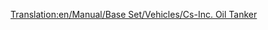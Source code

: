 [[Translation:en/Manual/Base Set/Vehicles/Cs-Inc. Oil Tanker]]
{{es/Barcos|Nombre=Petrolero CS-Inc.
|Imagen=[[File:en/OilTanker.png|Petrolero CS-Inc.]]
|Precio=67.022 € (33.511 £)
|Velocidad=40 kph (25 mph)
|Coste-anual=4.100 € (2.050 £)
|Diseño=1968
|Duración=30
|Capacidad=350.000 Litros de petróleo
|Descripción=El petrolero Cs-Inc. es un buque petrolero de gran tamaño. Tiene mucha más capacidad que su predecesor, y una velocidad mayor.
|Vida-real=Ficción. CS son la siglas de Chris Sawyer.
}}